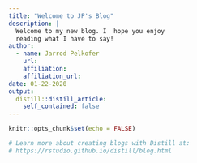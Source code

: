 ```yaml
---
title: "Welcome to JP's Blog"
description: |
  Welcome to my new blog. I  hope you enjoy 
  reading what I have to say!
author:
  - name: Jarrod Pelkofer
    url: 
    affiliation: 
    affiliation_url: 
date: 01-22-2020
output:
  distill::distill_article:
    self_contained: false
---
```


```r
knitr::opts_chunk$set(echo = FALSE)

# Learn more about creating blogs with Distill at:
# https://rstudio.github.io/distill/blog.html

```




